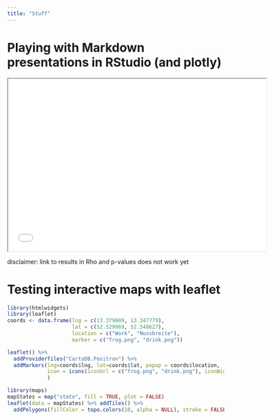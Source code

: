 ```yaml
---
title: "Stuff"
---
```



# Playing with Markdown presentations in RStudio (and plotly)

 <iframe src="my_first_presi_with_R.html" style="height:400px;width:600px;"></iframe> 
 
 disclaimer: link to results in Rho and p-values does not work yet
 
 
# Testing interactive maps with leaflet

```r
library(htmlwidgets)
library(leaflet)
coords <- data.frame(lng = c(13.379609, 13.347779), 
                     lat = c(52.529969, 52.548627), 
                     location = c("Work", "Nussbreite"),
                     marker = c("frog.png", "drink.png"))

leaflet() %>% 
  addProviderTiles("CartoDB.Positron") %>% 
  addMarkers(lng=coords$lng, lat=coords$lat, popup = coords$location,
             icon = icons(iconUrl = c("frog.png", "drink.png"), iconWidth = 40, iconHeight = 40)
             )

library(maps)
mapStates = map("state", fill = TRUE, plot = FALSE)
leaflet(data = mapStates) %>% addTiles() %>%
  addPolygons(fillColor = topo.colors(10, alpha = NULL), stroke = FALSE)
```

<!-- 
<iframe src="leaflet_interactive_map_test.html" 
style="height:400px;width:600px;"
name="leaflet_map"
scrolling="yes"
></iframe> 
-->